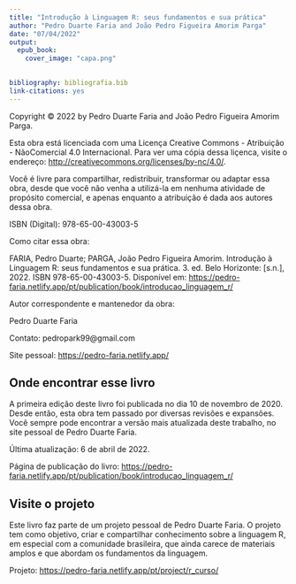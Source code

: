 ```yaml
---
title: "Introdução à Linguagem R: seus fundamentos e sua prática"
author: "Pedro Duarte Faria and João Pedro Figueira Amorim Parga"
date: "07/04/2022"
output: 
  epub_book:
    cover_image: "capa.png"
    

bibliography: bibliografia.bib
link-citations: yes
---
```



Copyright © 2022 by Pedro Duarte Faria and João Pedro Figueira Amorim Parga.

Esta obra está licenciada com uma Licença Creative Commons - Atribuição - NãoComercial 4.0 Internacional. Para ver uma cópia dessa liçenca, visite o endereço: <http://creativecommons.org/licenses/by-nc/4.0/>.

Você é livre para compartilhar, redistribuir, transformar ou adaptar essa obra, desde que você não venha a utilizá-la em nenhuma atividade de propósito comercial, e apenas enquanto a atribuição é dada aos autores dessa obra.

ISBN (Digital): 978-65-00-43003-5

Como citar essa obra:

FARIA, Pedro Duarte; PARGA, João Pedro Figueira Amorim. Introdução à Linguagem R: seus fundamentos e sua prática. 3. ed. Belo Horizonte: [s.n.], 2022. ISBN 978-65-00-43003-5. Disponível em: <https://pedro-faria.netlify.app/pt/publication/book/introducao_linguagem_r/>

Autor correspondente e mantenedor da obra:

Pedro Duarte Faria

Contato: pedropark99\@gmail.com

Site pessoal: <https://pedro-faria.netlify.app/>



## Onde encontrar esse livro {-}

A primeira edição deste livro foi publicada no dia 10 de novembro de 2020. Desde então, esta obra tem passado por diversas revisões e expansões. Você sempre pode encontrar a versão mais atualizada deste trabalho, no site pessoal de Pedro Duarte Faria.

Última atualização: 6 de abril de 2022.

Página de publicação do livro: <https://pedro-faria.netlify.app/pt/publication/book/introducao_linguagem_r/>



## Visite o projeto {-}

Este livro faz parte de um projeto pessoal de Pedro Duarte Faria. O projeto tem como objetivo, criar e compartilhar conhecimento sobre a linguagem R, em especial com a comunidade brasileira, que ainda carece de materiais amplos e que abordam os fundamentos da linguagem.

Projeto: <https://pedro-faria.netlify.app/pt/project/r_curso/>


